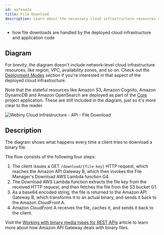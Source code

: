 ```yaml
---
id: aafeaa2a
title: File Download
description: Learn about the necessary cloud infrastructure resources on which the API project application relies on to download files.
---
```



<Alert type="success" title="What you’ll learn">

- how file downloads are handled by the deployed cloud infrastructure and application code

</Alert>

## Diagram

<Alert type="info">

For brevity, the diagram doesn't include network-level cloud infrastructure resources, like region, VPC, availability zones, and so on. Check out the [Deployment Modes](/docs/{version}/architecture/deployment-modes/introduction) section if you're interested in that aspect of the deployed cloud infrastructure.

</Alert>

<Alert type="info">

Note that the stateful resources like Amazon S3, Amazon Cognito, Amazon DynamoDB and Amazon OpenSearch are deployed as part of the [Core](/docs/{version}/architecture/core/overview) project application. These are still included in the diagram, just so it's more clear to the reader.

</Alert>

<Image src={fmDownload} title="Webiny Cloud Infrastructure - API - File Download" shadow={false} />

## Description

The diagram shows what happens every time a client tries to download a binary file.

The flow consists of the following four steps:

1. The client issues a GET `/download/{file-key}` HTTP request, which reaches the Amazon API Gateway <diagram-letter>B</diagram-letter>, which then invokes the File Manager's Download AWS Lambda function <diagram-letter>G4</diagram-letter>.
2. The Download AWS Lambda function extracts the file key from the received HTTP request, and then fetches the file from the S3 bucket <diagram-letter>G1</diagram-letter>.
3. As a base64 encoded string, the file is returned to the Amazon API Gateway <diagram-letter>B</diagram-letter>, which transforms it to an actual binary, and sends it back to the Amazon CloudFront <diagram-letter>A</diagram-letter>.
4. Amazon CloudFront <diagram-letter>A</diagram-letter> receives the file, caches it, and sends it back to the client.

<Alert type="info">

Visit the [Working with binary media types for REST APIs](https://docs.aws.amazon.com/apigateway/latest/developerguide/api-gateway-payload-encodings.html) article to learn more about how Amazon API Gateway deals with binary files.

</Alert>
